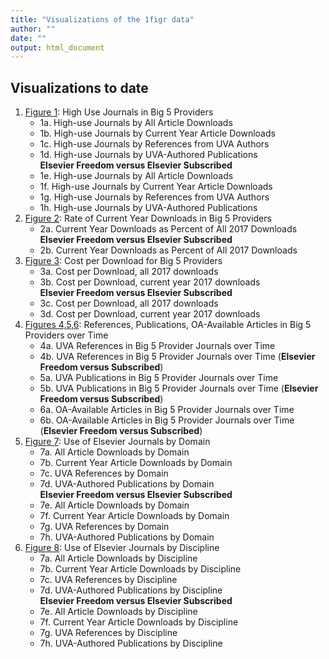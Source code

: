 ```yaml
---
title: "Visualizations of the 1figr data"
author: ""
date: ""
output: html_document
---
```


## Visualizations to date

1. [Figure 1](figure1.html): High Use Journals in Big 5 Providers
   * 1a. High-use Journals by All Article Downloads
   * 1b. High-use Journals by Current Year Article Downloads
   * 1c. High-use Journals by References from UVA Authors
   * 1d. High-use Journals by UVA-Authored Publications    
   **Elsevier Freedom versus Elsevier Subscribed**
   * 1e. High-use Journals by All Article Downloads
   * 1f. High-use Journals by Current Year Article Downloads
   * 1g. High-use Journals by References from UVA Authors
   * 1h. High-use Journals by UVA-Authored Publications    
  
2. [Figure 2](figure2.html): Rate of Current Year Downloads in Big 5 Providers
   * 2a. Current Year Downloads as Percent of All 2017 Downloads    
   **Elsevier Freedom versus Elsevier Subscribed**
   * 2b. Current Year Downloads as Percent of All 2017 Downloads
   
3. [Figure 3](figure3.html): Cost per Download for Big 5 Providers
   * 3a. Cost per Download, all 2017 downloads
   * 3b. Cost per Download, current year 2017 downloads    
   **Elsevier Freedom versus Elsevier Subscribed**
   * 3c. Cost per Download, all 2017 downloads
   * 3d. Cost per Download, current year 2017 downloads    

4. [Figures 4,5,6](figure4to6.html): References, Publications, OA-Available Articles in Big 5 Providers over Time
   * 4a. UVA References in Big 5 Provider Journals over Time
   * 4b. UVA References in Big 5 Provider Journals over Time (**Elsevier Freedom versus Subscribed**)
   * 5a. UVA Publications in Big 5 Provider Journals over Time
   * 5b. UVA Publications in Big 5 Provider Journals over Time (**Elsevier Freedom versus Subscribed**)
   * 6a. OA-Available Articles in Big 5 Provider Journals over Time
   * 6b. OA-Available Articles in Big 5 Provider Journals over Time (**Elsevier Freedom versus Subscribed**)

5. [Figure 7](figure7.html): Use of Elsevier Journals by Domain
   * 7a. All Article Downloads by Domain
   * 7b. Current Year Article Downloads by Domain
   * 7c. UVA References by Domain
   * 7d. UVA-Authored Publications by Domain      
   **Elsevier Freedom versus Elsevier Subscribed**
   * 7e. All Article Downloads by Domain
   * 7f. Current Year Article Downloads by Domain
   * 7g. UVA References by Domain
   * 7h. UVA-Authored Publications by Domain
   
6. [Figure 8](figure8.html): Use of Elsevier Journals by Discipline
   * 7a. All Article Downloads by Discipline
   * 7b. Current Year Article Downloads by Discipline
   * 7c. UVA References by Discipline
   * 7d. UVA-Authored Publications by Discipline      
   **Elsevier Freedom versus Elsevier Subscribed**
   * 7e. All Article Downloads by Discipline
   * 7f. Current Year Article Downloads by Discipline
   * 7g. UVA References by Discipline
   * 7h. UVA-Authored Publications by Discipline
   